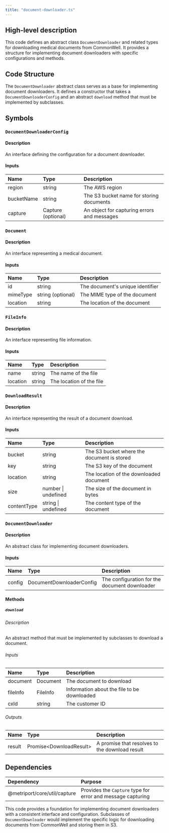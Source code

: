 ```yaml
---
title: "document-downloader.ts"
---
```


## High-level description
This code defines an abstract class `DocumentDownloader` and related types for downloading medical documents from CommonWell. It provides a structure for implementing document downloaders with specific configurations and methods.

## Code Structure
The `DocumentDownloader` abstract class serves as a base for implementing document downloaders. It defines a constructor that takes a `DocumentDownloaderConfig` and an abstract `download` method that must be implemented by subclasses.

## Symbols

### `DocumentDownloaderConfig`
#### Description
An interface defining the configuration for a document downloader.

#### Inputs
| Name | Type | Description |
|:-----|:-----|:------------|
| region | string | The AWS region |
| bucketName | string | The S3 bucket name for storing documents |
| capture | Capture (optional) | An object for capturing errors and messages |

### `Document`
#### Description
An interface representing a medical document.

#### Inputs
| Name | Type | Description |
|:-----|:-----|:------------|
| id | string | The document's unique identifier |
| mimeType | string (optional) | The MIME type of the document |
| location | string | The location of the document |

### `FileInfo`
#### Description
An interface representing file information.

#### Inputs
| Name | Type | Description |
|:-----|:-----|:------------|
| name | string | The name of the file |
| location | string | The location of the file |

### `DownloadResult`
#### Description
An interface representing the result of a document download.

#### Inputs
| Name | Type | Description |
|:-----|:-----|:------------|
| bucket | string | The S3 bucket where the document is stored |
| key | string | The S3 key of the document |
| location | string | The location of the downloaded document |
| size | number \| undefined | The size of the document in bytes |
| contentType | string \| undefined | The content type of the document |

### `DocumentDownloader`
#### Description
An abstract class for implementing document downloaders.

#### Inputs
| Name | Type | Description |
|:-----|:-----|:------------|
| config | DocumentDownloaderConfig | The configuration for the document downloader |

#### Methods
##### `download`
###### Description
An abstract method that must be implemented by subclasses to download a document.

###### Inputs
| Name | Type | Description |
|:-----|:-----|:------------|
| document | Document | The document to download |
| fileInfo | FileInfo | Information about the file to be downloaded |
| cxId | string | The customer ID |

###### Outputs
| Name | Type | Description |
|:-----|:-----|:------------|
| result | Promise&lt;DownloadResult&gt; | A promise that resolves to the download result |

## Dependencies
| Dependency | Purpose |
|:-----------|:--------|
| @metriport/core/util/capture | Provides the `Capture` type for error and message capturing |

This code provides a foundation for implementing document downloaders with a consistent interface and configuration. Subclasses of `DocumentDownloader` would implement the specific logic for downloading documents from CommonWell and storing them in S3.